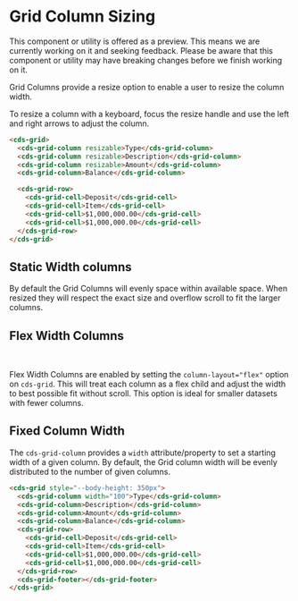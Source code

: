 
<Meta title="Data Grid (Preview)/Column Sizing" />

# Grid Column Sizing

<cds-alert-group status="warning" cds-layout="m-b:lg">
  <cds-alert>
    This component or utility is offered as a preview. This means we are currently working on it and seeking feedback.
    Please be aware that this component or utility may have breaking changes before we finish working on it.
  </cds-alert>
</cds-alert-group>

Grid Columns provide a resize option to enable a user to resize the column width.

<cds-alert status="info">To resize a column with a keyboard, focus the resize handle and use the left and right arrows to adjust the column.</cds-alert>

<Story id="stories-grid--column-resize" />

```html
<cds-grid>
  <cds-grid-column resizable>Type</cds-grid-column>
  <cds-grid-column resizable>Description</cds-grid-column>
  <cds-grid-column resizable>Amount</cds-grid-column>
  <cds-grid-column>Balance</cds-grid-column>

  <cds-grid-row>
    <cds-grid-cell>Deposit</cds-grid-cell>
    <cds-grid-cell>Item</cds-grid-cell>
    <cds-grid-cell>$1,000,000.00</cds-grid-cell>
    <cds-grid-cell>$1,000,000.00</cds-grid-cell>
  </cds-grid-row>
</cds-grid>
```

## Static Width columns

By default the Grid Columns will evenly space within available space. When resized they will
respect the exact size and overflow scroll to fit the larger columns.

<Story id="stories-grid--static-column-width" />

## Flex Width Columns

<Story id="stories-grid--column-flex-width" />

<br />

Flex Width Columns are enabled by setting the `column-layout="flex"` option on `cds-grid`.
This will treat each column as a flex child and adjust the width to best possible fit without
scroll. This option is ideal for smaller datasets with fewer columns.

## Fixed Column Width

The `cds-grid-column` provides a `width` attribute/property to set a starting width
of a given column. By default, the Grid column width will be evenly distributed to
the number of given columns.

<Story id="stories-grid--fixed-column-width" />

```html
<cds-grid style="--body-height: 350px">
  <cds-grid-column width="100">Type</cds-grid-column>
  <cds-grid-column>Description</cds-grid-column>
  <cds-grid-column>Amount</cds-grid-column>
  <cds-grid-column>Balance</cds-grid-column>
  <cds-grid-row>
    <cds-grid-cell>Deposit</cds-grid-cell>
    <cds-grid-cell>Item</cds-grid-cell>
    <cds-grid-cell>$1,000,000.00</cds-grid-cell>
    <cds-grid-cell>$1,000,000.00</cds-grid-cell>
  </cds-grid-row>
  <cds-grid-footer></cds-grid-footer>
</cds-grid>
```
